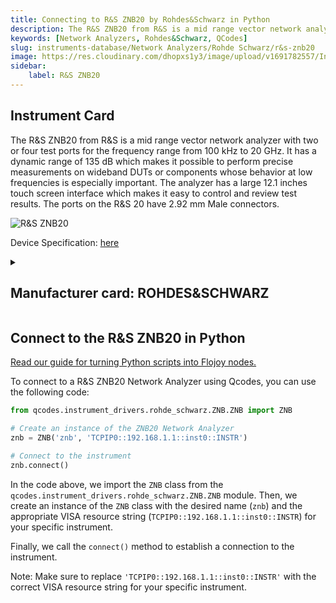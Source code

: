 ```yaml
---
title: Connecting to R&S ZNB20 by Rohdes&Schwarz in Python
description: The R&S ZNB20 from R&S is a mid range vector network analyzer with two or four test ports for the frequency range from 100 kHz to 20 GHz. It has a dynamic range of 135 dB which makes it possible to perform precise measurements on wideband DUTs or components whose behavior at low frequencies is especially important. The analyzer has a large 12.1 inches touch screen interface which makes it easy to control and review test results. The ports on the R&S 20 have 2.92 mm Male connectors.
keywords: [Network Analyzers, Rohdes&Schwarz, QCodes] 
slug: instruments-database/Network Analyzers/Rohde Schwarz/r&s-znb20 
image: https://res.cloudinary.com/dhopxs1y3/image/upload/v1691782557/Instruments/Network%20Analyzer/RS-ZNB20/RS-ZNB20.webp
sidebar:
    label: R&S ZNB20 
---
```



## Instrument Card

The R&S ZNB20 from R&S is a mid range vector network analyzer with two or four test ports for the frequency range from 100 kHz to 20 GHz. It has a dynamic range of 135 dB which makes it possible to perform precise measurements on wideband DUTs or components whose behavior at low frequencies is especially important. The analyzer has a large 12.1 inches touch screen interface which makes it easy to control and review test results. The ports on the R&S 20 have 2.92 mm Male connectors.

![R&S ZNB20](https://res.cloudinary.com/dhopxs1y3/image/upload/v1691782557/Instruments/Network%20Analyzer/RS-ZNB20/RS-ZNB20.webp)

Device Specification: [here](https://www.testequipmenthq.com/datasheets/Rohde-Schwarz-ZNB20-Datasheet.pdf)

<details style={{ marginTop: "15px"}}>
<summary><h2 style={{display:'inline'}}>Manufacturer card: ROHDES&SCHWARZ</h2></summary>

![ROHDES&SCHWARZ](https://res.cloudinary.com/dhopxs1y3/image/upload/v1692806194/Instruments/Vendor%20Logos/RohdeSchwarz.png)

Rohde & Schwarz GmbH & Co KG is an international electronics group specializing in the fields of electronic test equipment, broadcast & media, cybersecurity, radiomonitoring and radiolocation, and radiocommunication.

- Headquarters: Munich, Germany
- Yearly Revenue (millions, USD): 2500
- Vendor Website: [here](https://www.rohde-schwarz.com/ca/home_48230.html)

</details>


<FeaturedInstrumentVideo category="NETWORK_ANALYZERS" />

## Connect to the R&S ZNB20 in Python

[Read our guide for turning Python scripts into Flojoy nodes.](https://docs.flojoy.ai/contribution/blocks/custom-flojoy-block/)



<Tabs>
<TabItem value="Flojoy" label="Flojoy" className="flojoy-instrument-tabs">

<SectionsCard category="NETWORK_ANALYZERS" manufacturer="Rohdes&Schwarz"></SectionsCard>

</TabItem>
<TabItem value="QCodes" label="QCodes">

To connect to a R&S ZNB20 Network Analyzer using Qcodes, you can use the following code:

```python
from qcodes.instrument_drivers.rohde_schwarz.ZNB.ZNB import ZNB

# Create an instance of the ZNB20 Network Analyzer
znb = ZNB('znb', 'TCPIP0::192.168.1.1::inst0::INSTR')

# Connect to the instrument
znb.connect()
```

In the code above, we import the `ZNB` class from the `qcodes.instrument_drivers.rohde_schwarz.ZNB.ZNB` module. Then, we create an instance of the `ZNB` class with the desired name (`znb`) and the appropriate VISA resource string (`TCPIP0::192.168.1.1::inst0::INSTR`) for your specific instrument.

Finally, we call the `connect()` method to establish a connection to the instrument.

Note: Make sure to replace `'TCPIP0::192.168.1.1::inst0::INSTR'` with the correct VISA resource string for your specific instrument.

</TabItem>
</Tabs>